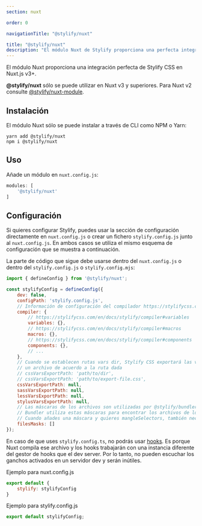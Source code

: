 ```yaml
---
section: nuxt

order: 0

navigationTitle: "@stylify/nuxt"

title: "@stylify/nuxt"
description: "El módulo Nuxt de Stylify proporciona una perfecta integración CSS de Stylify en Nuxt.js v3+."
---
```


El módulo Nuxt proporciona una integración perfecta de Stylify CSS en Nuxt.js v3+.

<StackBlitzLink link="stylify-nuxt3" />

<Note><strong>@stylify/nuxt</strong> sólo se puede utilizar en Nuxt v3 y superiores. Para Nuxt v2 consulte [@stylify/nuxt-module](/es/docs/nuxt-module).</Note>

## Instalación

El módulo Nuxt sólo se puede instalar a través de CLI como NPM o Yarn:

```
yarn add @stylify/nuxt
npm i @stylify/nuxt
```

## Uso

Añade un módulo en `nuxt.config.js`:
```javascript
modules: [
	'@stylify/nuxt'
]
```

## Configuración

Si quieres configurar Stylify, puedes usar la sección de configuración directamente en `nuxt.config.js` o crear un fichero `stylify.config.js` junto al `nuxt.config.js`. En ambos casos se utiliza el mismo esquema de configuración que se muestra a continuación.

La parte de código que sigue debe usarse dentro del `nuxt.config.js` o dentro del `stylify.config.js` o `stylify.config.mjs`:

```javascript
import { defineConfig } from '@stylify/nuxt';

const stylifyConfig = defineConfig({
	dev: false,
	configPath: 'stylify.config.js',
	// Información de configuración del compilador https://stylifycss.com/en/docs/stylify/compiler#configuration
	compiler: {
		// https://stylifycss.com/en/docs/stylify/compiler#variables
		variables: {},
		// https://stylifycss.com/en/docs/stylify/compiler#macros
		macros: {},
		// https://stylifycss.com/en/docs/stylify/compiler#components
		components: {},
		// ...
	},
	// Cuando se establecen rutas vars dir, Stylify CSS exportará las variables a
	// un archivo de acuerdo a la ruta dada
	// cssVarsExportPath: 'path/to/dir',
	// cssVarsExportPath: 'path/to/export-file.css',
	cssVarsExportPath: null,
	sassVarsExportPath: null,
	lessVarsExportPath: null,
	stylusVarsExportPath: null,
	// Las máscaras de los archivos son utilizadas por @stylify/bundler
	// Bundler utiliza estas máscaras para encontrar los archivos de los que debe generar CSS
	// Cuando añades una máscara y quieres mangleSelectors, también necesitas añadir el cargador apropiado. Ver más abajo
	filesMasks: []
});
```

<Note>En caso de que uses `stylify.config.ts`, no podrás usar [hooks](/es/docs/stylify/compiler#hooks). Es porque Nuxt compila ese archivo y los hooks trabajarán con una instancia diferente del gestor de hooks que el dev server. Por lo tanto, no pueden escuchar los ganchos activados en un servidor dev y serán inútiles.</Note>

Ejemplo para nuxt.config.js
```javascript
export default {
	stylify: stylifyConfig
}
```

Ejemplo para stylify.config.js
```javascript
export default stylifyConfig;
```

